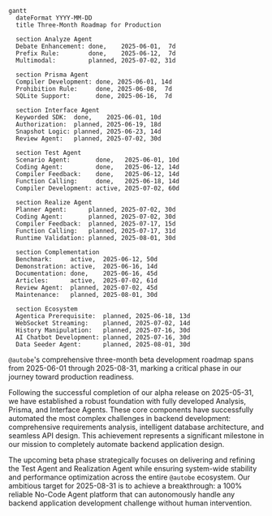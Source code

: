 ```mermaid
gantt
  dateFormat YYYY-MM-DD
  title Three-Month Roadmap for Production

  section Analyze Agent
  Debate Enhancement: done,    2025-06-01,  7d
  Prefix Rule:        done,    2025-06-12,  7d
  Multimodal:         planned, 2025-07-02, 31d

  section Prisma Agent
  Compiler Development: done, 2025-06-01, 14d
  Prohibition Rule:     done, 2025-06-08,  7d
  SQLite Support:       done, 2025-06-16,  7d

  section Interface Agent
  Keyworded SDK:  done,    2025-06-01, 10d
  Authorization:  planned, 2025-06-19, 18d
  Snapshot Logic: planned, 2025-06-23, 14d
  Review Agent:   planned, 2025-07-02, 30d

  section Test Agent
  Scenario Agent:       done,   2025-06-01, 10d        
  Coding Agent:         done,   2025-06-12, 14d
  Compiler Feedback:    done,   2025-06-12, 14d
  Function Calling:     done,   2025-06-18, 14d
  Compiler Development: active, 2025-07-02, 60d

  section Realize Agent
  Planner Agent:      planned, 2025-07-02, 30d
  Coding Agent:       planned, 2025-07-02, 30d
  Compiler Feedback:  planned, 2025-07-17, 15d
  Function Calling:   planned, 2025-07-17, 31d
  Runtime Validation: planned, 2025-08-01, 30d

  section Complementation
  Benchmark:     active,  2025-06-12, 50d
  Demonstration: active,  2025-06-16, 14d
  Documentation: done,    2025-06-16, 45d
  Articles:      active,  2025-07-02, 61d
  Review Agent:  planned, 2025-07-02, 45d
  Maintenance:   planned, 2025-08-01, 30d

  section Ecosystem
  Agentica Prerequisite:  planned, 2025-06-18, 13d
  WebSocket Streaming:    planned, 2025-07-02, 14d
  History Manipulation:   planned, 2025-07-16, 30d
  AI Chatbot Development: planned, 2025-07-16, 30d
  Data Seeder Agent:      planned, 2025-08-01, 30d
```

`@autobe`'s comprehensive three-month beta development roadmap spans from 2025-06-01 through 2025-08-31, marking a critical phase in our journey toward production readiness.

Following the successful completion of our alpha release on 2025-05-31, we have established a robust foundation with fully developed Analysis, Prisma, and Interface Agents. These core components have successfully automated the most complex challenges in backend development: comprehensive requirements analysis, intelligent database architecture, and seamless API design. This achievement represents a significant milestone in our mission to completely automate backend application design.

The upcoming beta phase strategically focuses on delivering and refining the Test Agent and Realization Agent while ensuring system-wide stability and performance optimization across the entire `@autobe` ecosystem. Our ambitious target for 2025-08-31 is to achieve a breakthrough: a 100% reliable No-Code Agent platform that can autonomously handle any backend application development challenge without human intervention.